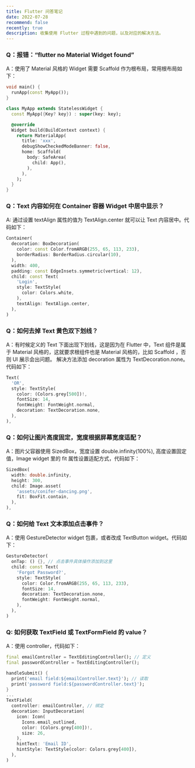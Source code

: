 ```yaml
---
title: Flutter 问答笔记
date: 2022-07-28
recommend: false
recently: true
description: 收集使用 Flutter 过程中遇到的问题，以及对应的解决方法。
---
```


### Q：报错：“flutter no Material Widget found”

A：使用了 Material 风格的 Widget 需要 Scaffold 作为根布局，常用根布局如下：

```dart
void main() {
  runApp(const MyApp());
}

class MyApp extends StatelessWidget {
  const MyApp({Key? key}) : super(key: key);

  @override
  Widget build(BuildContext context) {
    return MaterialApp(
      title: 'xxx',
      debugShowCheckedModeBanner: false,
      home: Scaffold(
        body: SafeArea(
          child: App(),
        ),
      ),
    );
  }
}
```

### Q：Text 内容如何在 Container 容器 Widget 中居中显示？

A: 通过设置 textAlign 属性的值为 TextAlign.center 就可以让 Text 内容居中。代码如下：

```dart
Container(
  decoration: BoxDecoration(
    color: const Color.fromARGB(255, 65, 113, 233),
    borderRadius: BorderRadius.circular(10),
  ),
  width: 400,
  padding: const EdgeInsets.symmetric(vertical: 12),
  child: const Text(
    'Login',
    style: TextStyle(
      color: Colors.white,
    ),
    textAlign: TextAlign.center,
  ),
)
```

### Q：如何去掉 Text 黄色双下划线？

A：有时候定义的 Text 下面出现下划线，这是因为在 Flutter 中，Text 组件是属于 Material 风格的，这就要求根组件也是 Material 风格的，比如 Scaffold ，否则 UI 展示会出问题。
解决方法添加 decoration 属性为 TextDecoration.none。代码如下：

```dart
Text(
  'OR',
  style: TextStyle(
    color: (Colors.grey[500])!,
    fontSize: 14,
    fontWeight: FontWeight.normal,
    decoration: TextDecoration.none,
  ),
),
```

### Q：如何让图片高度固定，宽度根据屏幕宽度适配？

A：图片父容器使用 SizedBox，宽度设置 double.infinity(100%), 高度设置固定值，Image widget 里的 fit 属性设置适配方式，代码如下：

```dart
SizedBox(
  width: double.infinity,
  height: 300,
  child: Image.asset(
    'assets/conifer-dancing.png',
    fit: BoxFit.contain,
  ),
),

```

### Q：如何给 Text 文本添加点击事件？

A：使用 GestureDetector widget 包裹，或者改成 TextButton widget。代码如下：

```dart
GestureDetector(
  onTap: () {}, // 点击事件具体操作添加到这里
  child: const Text(
    'Forgot Password?',
    style: TextStyle(
      color: Color.fromARGB(255, 65, 113, 233),
      fontSize: 14,
      decoration: TextDecoration.none,
      fontWeight: FontWeight.normal,
    ),
  ),
)

```

### Q: 如何获取 TextField 或 TextFormField 的 value？

A：使用 controller，代码如下：

```dart
final emailController = TextEditingController(); // 定义
final passwordController = TextEditingController();

handleSubmit() {
  print('email field:${emailController.text}'); // 读取
  print('password field:${passwordController.text}');
}
...
TextField(
  controller: emailController, // 绑定
  decoration: InputDecoration(
    icon: Icon(
      Icons.email_outlined,
      color: (Colors.grey[400])!,
      size: 26,
    ),
    hintText: 'Email ID',
    hintStyle: TextStyle(color: Colors.grey[400]),
  ),
)
```
